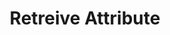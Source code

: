 ---
title: 'Retreive Attribute'
description: 'Retreive Attribute'
openapi: "/openapi/openapi.yaml GET /attributes/{companyId}/{customId}"
---